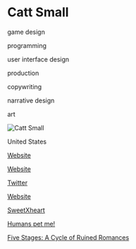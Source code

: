 # Catt Small

<Skills>

game design

programming

user interface design

production

copywriting

narrative design

art

</Skills>

![Catt Small](https://cattsmall.com/assets/images/portfolio/2019/sweetxheart/sweetxheart-1.png)

<Location>

United States

</Location>

<Personal>

[Website](http://cattsmall.com/games)

[Website](http://cattsmall.itch.io/)

[Twitter](http://twitter.com/cattsmall)

</Personal>

<Business>

[Website](http://brooklyngamery.com/)

</Business>



<Games>

[SweetXheart](https://cattsmall.itch.io/sweetxheart)

[Humans pet me!](https://cattsmall.itch.io/humans-pet-me-a-competition)

[Five Stages: A Cycle of Ruined Romances](https://cattsmall.itch.io/five-stages)

</Games>
